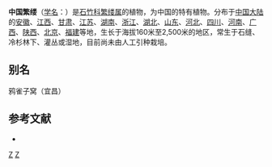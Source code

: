 {{Speciesbox
| taxon = Stellaria(植物) chinensis
| binomial_authority = Regel
}}

'''中国繁缕'''（[[学名|学名]]：{{lang|la|''Stellaria chinensis''}}）是[[石竹科|石竹科]][[繁缕属|繁缕属]]的植物，为中国的特有植物。分布于[[中国大陆|中国大陆]]的[[安徽|安徽]]、[[江西|江西]]、[[甘肃|甘肃]]、[[江苏|江苏]]、[[湖南|湖南]]、[[浙江|浙江]]、[[湖北|湖北]]、[[山东|山东]]、[[河北|河北]]、[[四川|四川]]、[[河南|河南]]、[[广西|广西]]、[[陕西|陕西]]、[[北京|北京]]、[[福建|福建]]等地，生长于海拔160米至2,500米的地区，常生于石缝、冷杉林下、灌丛或湿地，目前尚未由人工引种栽培。

== 别名 ==
鸦雀子窝（宜昌）

== 参考文献 ==
<div class="references-small">
* {{cite web| url =http://www.bioinfo.cn/db05/KmzwSpecies.php?action=view&id=2800| title =中国繁缕| work =《中国高等植物数据库全库》| publisher =中国科学院微生物研究所| author =昆明植物研究所| accessdate =2009-02-23| deadurl =yes| archiveurl =https://web.archive.org/web/20160305060446/http://www.bioinfo.cn/db05/KmzwSpecies.php?action=view&id=2800| archivedate =2016-03-05}}
</div>
{{Taxonbar|from=Q7607216}}

[[Category:繁缕属|Z]]
[[Category:中国特有植物|Z]]